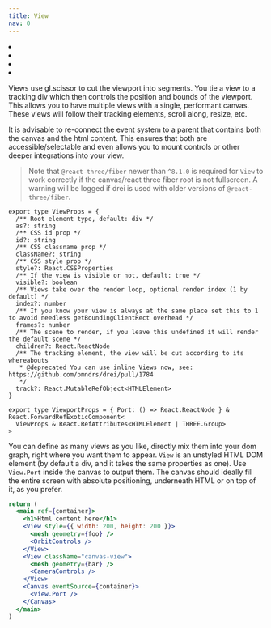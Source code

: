 ```yaml
---
title: View
nav: 0
---
```


<Grid cols={4}>
  <li>
    <Codesandbox id="v5i9wl" />
  </li>
  <li>
    <Codesandbox id="r9w2ob" />
  </li>
  <li>
    <Codesandbox id="bp6tmc" />
  </li>
  <li>
    <Codesandbox id="1wmlew" />
  </li>
</Grid>

Views use gl.scissor to cut the viewport into segments. You tie a view to a tracking div which then controls the position and bounds of the viewport. This allows you to have multiple views with a single, performant canvas. These views will follow their tracking elements, scroll along, resize, etc.

It is advisable to re-connect the event system to a parent that contains both the canvas and the html content.
This ensures that both are accessible/selectable and even allows you to mount controls or other deeper
integrations into your view.

> Note that `@react-three/fiber` newer than `^8.1.0` is required for `View` to work correctly if the
> canvas/react three fiber root is not fullscreen. A warning will be logged if drei is used with older
> versions of `@react-three/fiber`.

```tsx
export type ViewProps = {
  /** Root element type, default: div */
  as?: string
  /** CSS id prop */
  id?: string
  /** CSS classname prop */
  className?: string
  /** CSS style prop */
  style?: React.CSSProperties
  /** If the view is visible or not, default: true */
  visible?: boolean
  /** Views take over the render loop, optional render index (1 by default) */
  index?: number
  /** If you know your view is always at the same place set this to 1 to avoid needless getBoundingClientRect overhead */
  frames?: number
  /** The scene to render, if you leave this undefined it will render the default scene */
  children?: React.ReactNode
  /** The tracking element, the view will be cut according to its whereabouts
   * @deprecated You can use inline Views now, see: https://github.com/pmndrs/drei/pull/1784
   */
  track?: React.MutableRefObject<HTMLElement>
}

export type ViewportProps = { Port: () => React.ReactNode } & React.ForwardRefExoticComponent<
  ViewProps & React.RefAttributes<HTMLElement | THREE.Group>
>
```

You can define as many views as you like, directly mix them into your dom graph, right where you want them to appear. `View` is an unstyled HTML DOM element (by default a div, and it takes the same properties as one). Use `View.Port` inside the canvas to output them. The canvas should ideally fill the entire screen with absolute positioning, underneath HTML or on top of it, as you prefer.

```jsx
return (
  <main ref={container}>
    <h1>Html content here</h1>
    <View style={{ width: 200, height: 200 }}>
      <mesh geometry={foo} />
      <OrbitControls />
    </View>
    <View className="canvas-view">
      <mesh geometry={bar} />
      <CameraControls />
    </View>
    <Canvas eventSource={container}>
      <View.Port />
    </Canvas>
  </main>
)
```
